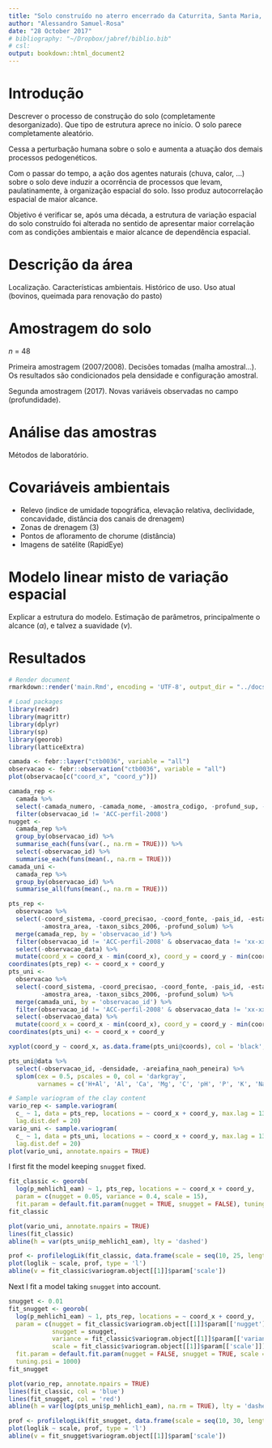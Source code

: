 ```yaml
---
title: "Solo construído no aterro encerrado da Caturrita, Santa Maria, RS"
author: "Alessandro Samuel-Rosa"
date: "28 October 2017"
# bibliography: "~/Dropbox/jabref/biblio.bib"
# csl: 
output: bookdown::html_document2
---
```


# Introdução

Descrever o processo de construção do solo (completamente desorganizado). Que tipo de estrutura aprece no 
início. O solo parece completamente aleatório.

Cessa a perturbação humana sobre o solo e aumenta a atuação dos demais processos pedogenéticos.

Com o passar do tempo, a ação dos agentes naturais (chuva, calor, ...) sobre o solo deve induzir a ocorrência 
de processos que levam, paulatinamente, à organização espacial do solo. Isso produz autocorrelação espacial
de maior alcance.

Objetivo é verificar se, após uma década, a estrutura de variação espacial do solo construído foi alterada no 
sentido de apresentar maior correlação com as condições ambientais e maior alcance de dependência espacial.

# Descrição da área

Localização. Características ambientais. Histórico de uso. Uso atual (bovinos, queimada para renovação do
pasto)

# Amostragem do solo

*n* = 48

Primeira amostragem (2007/2008). Decisões tomadas (malha amostral...). Os resultados são condicionados pela
densidade e configuração amostral.

Segunda amostragem (2017). Novas variáveis observadas no campo (profundidade).

# Análise das amostras

Métodos de laboratório.

# Covariáveis ambientais

* Relevo (indice de umidade topográfica, elevação relativa, declividade, concavidade, distância dos canais
  de drenagem)
* Zonas de drenagem (3)
* Pontos de afloramento de chorume (distância)
* Imagens de satélite (RapidEye)

# Modelo linear misto de variação espacial

Explicar a estrutura do modelo. Estimação de parâmetros, principalmente o alcance ($\alpha$), e talvez a
suavidade ($\nu$).

# Resultados

```r
# Render document
rmarkdown::render('main.Rmd', encoding = 'UTF-8', output_dir = "../docs")
```

```r
# Load packages
library(readr)
library(magrittr)
library(dplyr)
library(sp)
library(georob)
library(latticeExtra)
```

```r
camada <- febr::layer("ctb0036", variable = "all")
observacao <- febr::observation("ctb0036", variable = "all")
plot(observacao[c("coord_x", "coord_y")])
```

```r
camada_rep <- 
  camada %>% 
  select(-camada_numero, -camada_nome, -amostra_codigo, -profund_sup, -profund_inf) %>% 
  filter(observacao_id != 'ACC-perfil-2008')
nugget <-
  camada_rep %>% 
  group_by(observacao_id) %>% 
  summarise_each(funs(var(., na.rm = TRUE))) %>% 
  select(-observacao_id) %>% 
  summarise_each(funs(mean(., na.rm = TRUE)))
camada_uni <- 
  camada_rep %>% 
  group_by(observacao_id) %>% 
  summarise_all(funs(mean(., na.rm = TRUE)))
```

```r
pts_rep <- 
  observacao %>% 
  select(-coord_sistema, -coord_precisao, -coord_fonte, -pais_id, -estado_id, -municipio_id, -amostra_tipo, -amostra_quanti, 
         -amostra_area, -taxon_sibcs_2006, -profund_solum) %>% 
  merge(camada_rep, by = 'observacao_id') %>% 
  filter(observacao_id != 'ACC-perfil-2008' & observacao_data != 'xx-xx-2007') %>%
  select(-observacao_data) %>% 
  mutate(coord_x = coord_x - min(coord_x), coord_y = coord_y - min(coord_y))
coordinates(pts_rep) <- ~ coord_x + coord_y
pts_uni <- 
  observacao %>% 
  select(-coord_sistema, -coord_precisao, -coord_fonte, -pais_id, -estado_id, -municipio_id, -amostra_tipo, -amostra_quanti, 
         -amostra_area, -taxon_sibcs_2006, -profund_solum) %>%
  merge(camada_uni, by = 'observacao_id') %>% 
  filter(observacao_id != 'ACC-perfil-2008' & observacao_data != 'xx-xx-2007') %>% 
  select(-observacao_data) %>% 
  mutate(coord_x = coord_x - min(coord_x), coord_y = coord_y - min(coord_y))
coordinates(pts_uni) <- ~ coord_x + coord_y
```

```r
xyplot(coord_y ~ coord_x, as.data.frame(pts_uni@coords), col = 'black', pch = 17)
```

```r
pts_uni@data %>% 
  select(-observacao_id, -densidade, -areiafina_naoh_peneira) %>% 
  splom(cex = 0.5, pscales = 0, col = 'darkgray',
        varnames = c('H+Al', 'Al', 'Ca', 'Mg', 'C', 'pH', 'P', 'K', 'Na', 'Sand', 'Clay'))
```

```r
# Sample variogram of the clay content
vario_rep <- sample.variogram(
  c_ ~ 1, data = pts_rep, locations = ~ coord_x + coord_y, max.lag = 130, 
  lag.dist.def = 20)
vario_uni <- sample.variogram(
  c_ ~ 1, data = pts_uni, locations = ~ coord_x + coord_y, max.lag = 130, 
  lag.dist.def = 20)
plot(vario_uni, annotate.npairs = TRUE)
```

I first fit the model keeping `snugget` fixed.

```r
fit_classic <- georob(
  log(p_mehlich1_eam) ~ 1, pts_rep, locations = ~ coord_x + coord_y,
  param = c(nugget = 0.05, variance = 0.4, scale = 15),
  fit.param = default.fit.param(nugget = TRUE, snugget = FALSE), tuning.psi = 1000)
fit_classic
```

```r
plot(vario_uni, annotate.npairs = TRUE)
lines(fit_classic)
abline(h = var(pts_uni$p_mehlich1_eam), lty = 'dashed')
```

```r
prof <- profilelogLik(fit_classic, data.frame(scale = seq(10, 25, length.out = 100)))
plot(loglik ~ scale, prof, type = 'l')
abline(v = fit_classic$variogram.object[[1]]$param['scale'])
```

Next I fit a model taking `snugget` into account.

```r
snugget <- 0.01
fit_snugget <- georob(
  log(p_mehlich1_eam) ~ 1, pts_rep, locations = ~ coord_x + coord_y,
  param = c(nugget = fit_classic$variogram.object[[1]]$param[['nugget']], 
            snugget = snugget, 
            variance = fit_classic$variogram.object[[1]]$param[['variance']] - snugget, 
            scale = fit_classic$variogram.object[[1]]$param[['scale']]),
  fit.param = default.fit.param(nugget = FALSE, snugget = TRUE, scale = TRUE), 
  tuning.psi = 1000)
fit_snugget
```

```r
plot(vario_rep, annotate.npairs = TRUE)
lines(fit_classic, col = 'blue')
lines(fit_snugget, col = 'red')
abline(h = var(log(pts_uni$p_mehlich1_eam), na.rm = TRUE), lty = 'dashed')
```

```r
prof <- profilelogLik(fit_snugget, data.frame(scale = seq(10, 30, length.out = 100)))
plot(loglik ~ scale, prof, type = 'l')
abline(v = fit_snugget$variogram.object[[1]]$param['scale'])
```


